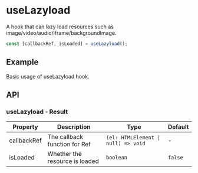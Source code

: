 # useLazyload

A hook that can lazy load resources such as image/video/audio/iframe/backgroundImage.

```ts
const [callbackRef, isLoaded] = useLazyload();
```

## Example

Basic usage of useLazyload hook.

<Demo src="../../components/hooks/useLazyload/demo/Example.tsx" />

## API

### useLazyload - Result

| Property | Description                                 | Type                   | Default |
|----------|---------------------------------------------|------------------------|---------|
| callbackRef | The callback function for Ref | `(el: HTMLElement \| null) => void` | - |
| isLoaded | Whether the resource is loaded | `boolean` | `false` |
